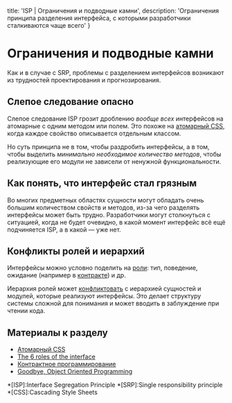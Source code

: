 
  title: 'ISP | Ограничения и подводные камни',
  description: 'Ограничения принципа разделения интерфейса, с которыми разработчики сталкиваются чаще всего'
}


# Ограничения и подводные камни

Как и в случае с SRP, проблемы с разделением интерфейсов возникают из трудностей проектирования и прогнозирования.

## Слепое следование опасно

Слепое следование ISP грозит дроблению _вообще всех_ интерфейсов на атомарные с одним методом или полем. Это похоже на [атомарный CSS](https://habr.com/en/post/432586/), когда каждое свойство описывается отдельным классом.

Но суть принципа не в том, чтобы раздробить интерфейсы, а в том, чтобы выделить _минимально необходимое количество методов_, чтобы реализующие его модули не зависели от ненужной функциональности.

## Как понять, что интерфейс стал грязным

Во многих предметных областях сущности могут обладать очень большим количеством свойств и методов, из-за чего разделять интерфейсы может быть трудно. Разработчики могут столкнуться с ситуацией, когда не будет очевидно, в какой момент интерфейс всё ещё подчиняется ISP, а в какой — уже нет.

## Конфликты ролей и иерархий

Интерфейсы можно условно поделить на [роли](https://www.javaworld.com/article/3044050/discover-the-six-roles-that-interfaces-play-in-the-java-language.html): тип, поведение, ожидание (например в [контракте](https://ru.wikipedia.org/wiki/Контрактное_программирование)) и др.

Иерархия ролей может [конфликтовать](https://medium.com/@cscalfani/goodbye-object-oriented-programming-a59cda4c0e53) с иерархией сущностей и модулей, которые реализуют интерфейсы. Это делает структуру системы сложной для понимания и может вводить в заблуждение при чтении кода.

## Материалы к разделу
- [Атомарный CSS](https://habr.com/en/post/432586/)
- [The 6 roles of the interface](https://www.javaworld.com/article/3044050/discover-the-six-roles-that-interfaces-play-in-the-java-language.html)
- [Контрактное программирование](https://ru.wikipedia.org/wiki/Контрактное_программирование)
- [Goodbye, Object Oriented Programming](https://medium.com/@cscalfani/goodbye-object-oriented-programming-a59cda4c0e53)

*[ISP]:Interface Segregation Principle
*[SRP]:Single responsibility principle
*[CSS]:Cascading Style Sheets
